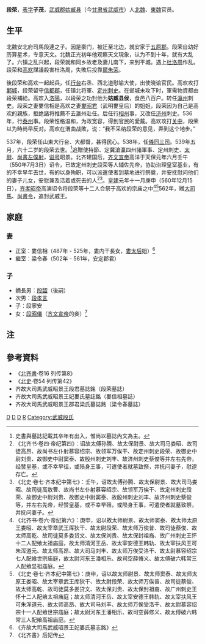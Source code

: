 '''段荣'''{{BD|478年||538年|}}，[[表字|表字]]'''子茂'''，[[武威郡|武威郡]][[姑臧县|姑臧县]]（今[[甘肃省|甘肃省]][[武威市|武威市]]）人[[北魏|北魏]]、[[東魏|東魏]]官员。

==生平==
北魏安北府司馬段連之子。因是豪门，被迁至北边，就安家于[[五原郡|五原郡]]。段荣自幼好历算星术，专意天文。北魏正光初年他观察天文現象，认为不到十年，就有大乱了。六镇之乱兴起，段荣就和同乡故老及妻儿南下，来到平城。遇上[[杜洛周|杜洛周]]作乱。段荣和[[高欢|高欢]]謀議殺害杜洛周，失敗后投靠[[爾朱荣|爾朱荣]]。

後段荣和高欢一起起兵，任[[行台|行台]]右丞、西北道慰喻大使，出使晓谕官民。高欢攻打[[鄴城|鄴城]]，段荣留守[[信都郡|信都郡]]，任镇北将軍、[[定州_(北魏)|定州]][[刺史|刺史]]。在邺城未攻下时，軍需物資都由段荣補給。高欢入[[洛陽|洛陽]]，以段荣之功封他为'''姑臧县侯'''，食邑八百户。转任[[瀛州|瀛州]]刺史。段荣之妻婁信相是高欢之妻[[婁昭君|婁昭君]]（武明婁皇后）的姐姐，段荣因为自己是高欢的親族，拒绝諸将推薦不去瀛州赴任。后任行[[相州_(北魏)|相州]]事，又改任[[濟州_(北魏)|济州]]刺史。536年，行[[泰州_(北魏)|泰州]]事。段荣性格温和，为政宽容，得到官民的愛戴。高欢攻打[[关中|关中]]，段荣以为時尚早反对。高欢在渭曲战敗，说：“我不采纳段荣的意见，弄到这个地步。”

537年，段荣任山東大行台、大都督，甚得民心。538年，任[[儀同三司|儀同三司]]。539年五月，六十二岁的段荣去世。<ref>史書與墓誌記載其卒年有出入，惟尚以墓誌內文為主。</ref>追贈使持節、定冀滄瀛四州諸軍事、定州刺史、[[太尉|太尉]]、[[尚書左僕射|尚書左僕射]]，[[谥号|谥号]]昭景。北齐建国后，[[齐文宣帝|齐文宣帝]]高洋于天保元年六月壬午（550年7月3日）诏令，已故定州刺史段荣等人辅佐先帝，协助治理皇室基业，有的不幸早年去世，有的以身殉职，可以派遣使者到墓地进行祭奠，并安抚慰问他们的妻子儿女，安慰兼及活着或死去的人<ref>《北齐书·卷四·帝纪第四》：诏故太傅孙腾、故太保尉景、故大司马娄昭、故司徒高昂、故尚书左仆射慕容绍宗、故领军万俟干、故定州刺史段荣、故御史中尉刘贵、故御史中尉窦泰、故殷州刺史刘丰、故济州刺史蔡俊等并左右先帝，经赞皇基，或不幸早徂，或殒身王事，可遣使者就墓致祭，并抚问妻子，慰逮存亡。</ref><ref>《北史·卷七·齐本纪中第七》：壬午，诏故太傅孙腾、故太保尉景、故大司马娄昭、故司徒高敖曹、故尚书左仆射慕容绍宗、故领军万俟干、故定州刺史段荣、故御史中尉刘贵、故御史中尉窦泰、故殷州刺史刘丰、故济州刺史蔡俊等，并左右先帝，经赞皇基，或不幸早殂，或陨身王事，可遣使者就墓致祭，并抚问妻子。</ref>。[[皇建_(北齐)|皇建]]元年十一月庚申（560年12月15日），[[齐孝昭帝|齐孝昭帝]]高演诏令将段荣等十二人合祭于高欢的宗庙之中<ref>《北齐书·卷六·帝纪第六》：庚申，诏以故太师尉景、故太师窦泰、故太师太原王娄昭、故太宰章武王厍狄干、故太尉段荣、故太师万俟普、故司徒蔡俊、故太师高乾、故司徒莫多娄贷文、故太保刘贵、故太保封祖裔、故广州刺史王怀十二人配飨太祖庙庭，故太师清河王岳、故太宰安德王韩轨、故太宰扶风王可朱浑道元、故太师高昂、故大司马刘丰、故太师万俟受洛干、故太尉慕容绍宗七人配飨世宗庙庭，故太尉河东王潘相乐、故司空薛脩义、故太傅破六韩常三人配飨显祖庙庭。</ref><ref>《北史·卷七·齐本纪中第七》：庚申，诏以故太师尉景、故太师窦泰、故太师太原王娄昭、故太宰章武王库狄干、故太尉段荣、故太师万俟普、故司徒蔡俊、故太师高乾、故司徒莫多娄贷文、故太保刘贵、故太保封祖裔、故广州刺史王怀十二人配飨太祖庙庭；故太师清河王岳、故太宰安德王韩轨、故太宰扶风王可朱浑道元、故太师高昂、故大司马刘丰、故太师万俟受洛干、故太尉慕容绍宗十一人配飨世宗庙庭；故太尉河东王潘相乐、故司空薛修义、故太傅破六韩常三人配飨高祖庙庭。</ref>562年，贈[[大司馬|大司馬]]、[[尚書令|尚書令]]，追封武威王。

==家庭==
===妻===
* 正室：婁信相（487年 - 525年，婁内干長女，[[婁昭君|婁太后]]姐）<ref>《齐故大司馬武威昭景王妃婁氏墓志銘》</ref>
* 繼室：梁令春（502年 - 561年，安定郡君）

===子===
* 嫡長男：[[段韶|段韶]]（後嗣）
* 次男：[[段孝言|段孝言]]
* 子：段寧安
* 女：[[段昭仪_(北齐)|段昭儀]]（[[齐文宣帝|齐文宣帝]]的妾）<ref>《北齐書》后妃传 </ref>

==注==
{{reflist}}
== 參考資料 ==
* 《[[北齐書|北齐書]]·卷16 列传第8》
* 《[[北史|北史]]·卷54 列传第42》
* 齐故大司馬武威昭景王段君墓誌銘（段荣墓誌）
* 齐故大司馬武威昭景王妃婁氏墓誌銘（婁信相墓誌）
* 齐故大司馬武威昭景王郡君梁氏墓誌銘（梁令春墓誌）
[[Category:北魏官员|D]]
[[Category:东魏官员|D]]
[[Category:武威人|D]]
[[Category:段姓|R]]
[[Category:武威段氏|Category:武威段氏]]